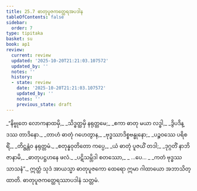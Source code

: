 ```yaml
---
title: 25.7 ဓာတုပူဇကတ္ထေရအပဒါန
tableOfContents: false
sidebar:
  order: 7
type: tipitaka
basket: su
book: ap1
review:
  current: review
  updated: '2025-10-20T21:21:03.107572'
  updated_by: ''
  notes: ''
  history:
  - state: review
    date: '2025-10-20T21:21:03.107572'
    updated_by: ''
    notes: ''
    previous_state: draft
---
```



<DynamicBreadcrumb />


<ReviewStatus review={frontmatter.review} showDetails={true} />

<HypothesisAnnotation frontmatter={frontmatter} />

<Division number="23" book="ap1" e="ch" v="20" p="252">

<Paragraph number="3068" type="verses" book="ap1">
_“နိဗ္ဗုတေ လောကနာထမှိ,_  
_သိဒ္ဓတ္ထမှိ နရုတ္တမေ;_  
_ဧကာ ဓာတု မယာ လဒ္ဓါ,_  
_ဒွိပဒိန္ဒဿ တာဒိနော._  

</Paragraph>

</Division>
<Division number="24" book="ap1" e="ch" v="20" p="252">

<Paragraph number="3069" type="verses" book="ap1">
_တာဟံ ဓာတုံ ဂဟေတွာန,_  
_ဗုဒ္ဓဿာဒိစ္စဗန္ဓုနော;_  
_ပဉ္စဝဿေ ပရိစရိံ,_  
_တိဋ္ဌန္တံဝ နရုတ္တမံ._  

</Paragraph>

</Division>
<Division number="25" book="ap1" e="ch" v="20" p="253">

<Paragraph number="3070" type="verses" book="ap1">
_စတုန္နဝုတိတော ကပ္ပေ,_  
_ယံ ဓာတုံ ပူဇယိံ တဒါ;_  
_ဒုဂ္ဂတိံ နာဘိဇာနာမိ,_  
_ဓာတုပဋ္ဌဟနေ ဖလံ._  

</Paragraph>

</Division>
<Division number="26" book="ap1" e="ch" v="20" p="253">

<Paragraph number="3071" type="verses" book="ap1">
_ပဋိသမ္ဘိဒါ စတဿော,_  
_ …ပေ… _  
_ကတံ ဗုဒ္ဓဿ သာသနံ”._  

</Paragraph>

<Paragraph number="3072" book="ap1">
ဣတ္ထံ သုဒံ အာယသ္မာ ဓာတုပူဇကော ထေရော ဣမာ ဂါထာယော အဘာသိတ္ထာတိ.

</Paragraph>
</Division>

<Paragraph number="3073" type="center" book="ap1">
ဓာတုပူဇကတ္ထေရဿာပဒါနံ သတ္တမံ.
</Paragraph>